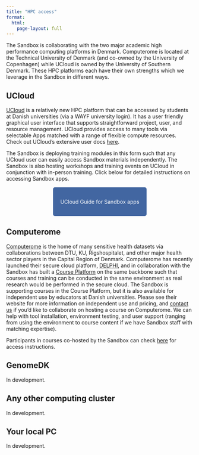 ```yaml
---
title: "HPC access"
format:
  html:
    page-layout: full
---
```



The Sandbox is collaborating with the two major academic high performance computing platforms in Denmark. Computerome is located at the Technical University of Denmark (and co-owned by the University of Copenhagen) while UCloud is owned by the University of Southern Denmark. These HPC platforms each have their own strengths which we leverage in the Sandbox in different ways.

## UCloud

[UCloud](https://cloud.sdu.dk/app/login) is a relatively new HPC platform that can be accessed by students at Danish universities (via a WAYF university login). It has a user friendly graphical user interface that supports straightforward project, user, and resource management. UCloud provides access to many tools via selectable Apps matched with a range of flexible compute resources. Check out UCloud's extensive user docs [here](https://docs.cloud.sdu.dk/index.html). 

The Sandbox is deploying training modules in this form such that any UCloud user can easily access Sandbox materials independently. The Sandbox is also hosting workshops and training events on UCloud in conjunction with in-person training. Click below for detailed instructions on accessing Sandbox apps. 

&nbsp;

 <p align="center">
  <a href="./UCloud.qmd" style="background-color: #4266A1; color: #FFFFFF; padding: 30px 20px; text-decoration: none; border-radius: 5px;">
    UCloud Guide for Sandbox apps
  </a>
</p>

&nbsp;


## Computerome

[Computerome](https://computerome.dk/) is the home of many sensitive health datasets via collaborations between DTU, KU, Rigshospitalet, and other major health sector players in the Capital Region of Denmark. Computerome has recently launched their secure cloud platform, [DELPHI](https://computerome.dk/solutions/delphi), and in collaboration with the Sandbox has built a [Course Platform](https://computerome.dk/solutions/course-platform) on the same backbone such that courses and training can be conducted in the same environment as real research would be performed in the secure cloud. The Sandbox is supporting courses in the Course Platform, but it is also available for independent use by educators at Danish universities. Please see their website for more information on independent use and pricing, and [contact us](mailto:nhds_sandbox@sund.ku.dk) if you'd like to collaborate on hosting a course on Computerome. We can help with tool installation, environment testing, and user support (ranging from using the environment to course content if we have Sandbox staff with matching expertise).

Participants in courses co-hosted by the Sandbox can check [here](Computerome.qmd) for access instructions. 

## GenomeDK

In development.

## Any other computing cluster

In development.

## Your local PC

In development.